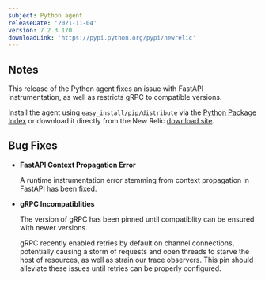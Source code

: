 ```yaml
---
subject: Python agent
releaseDate: '2021-11-04'
version: 7.2.3.170
downloadLink: 'https://pypi.python.org/pypi/newrelic'
---
```


## Notes

This release of the Python agent fixes an issue with FastAPI instrumentation, as well as restricts gRPC to compatible versions.

Install the agent using `easy_install/pip/distribute` via the [Python Package Index](https://pypi.python.org/pypi/newrelic) or download it directly from the New Relic [download site](http://download.newrelic.com/python_agent/release).

## Bug Fixes

* **FastAPI Context Propagation Error**

  A runtime instrumentation error stemming from context propagation in FastAPI has been fixed.

* **gRPC Incompatiblities**

  The version of gRPC has been pinned until compatiblity can be ensured with newer versions.

  gRPC recently enabled retries by default on channel connections, potentially causing a storm of requests and open threads to starve the host of resources, as well as strain our trace observers. This pin should alleviate these issues until retries can be properly configured.

